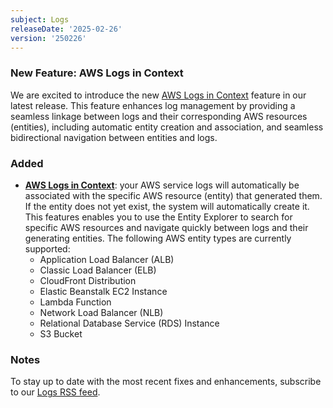 ```yaml
---
subject: Logs
releaseDate: '2025-02-26'
version: '250226'
---
```


### New Feature: AWS Logs in Context

We are excited to introduce the new [AWS Logs in Context](/docs/logs/logs-context/aws-logs-in-context/) feature in our latest release. This feature enhances log management by providing a seamless linkage between logs and their corresponding AWS resources (entities), including automatic entity creation and association, and seamless bidirectional navigation between entities and logs.

### Added

* **[AWS Logs in Context](/docs/logs/logs-context/aws-logs-in-context/)**: your AWS service logs will automatically be associated with the specific AWS resource (entity) that generated them. If the entity does not yet exist, the system will automatically create it. This features enables you to use the Entity Explorer to search for specific AWS resources and navigate quickly between logs and their generating entities. The following AWS entity types are currently supported:
  * Application Load Balancer (ALB)
  * Classic Load Balancer (ELB)
  * CloudFront Distribution
  * Elastic Beanstalk EC2 Instance
  * Lambda Function
  * Network Load Balancer (NLB)
  * Relational Database Service (RDS) Instance
  * S3 Bucket

### Notes

To stay up to date with the most recent fixes and enhancements, subscribe to our [Logs RSS feed](/docs/release-notes/logs-release-notes/).
